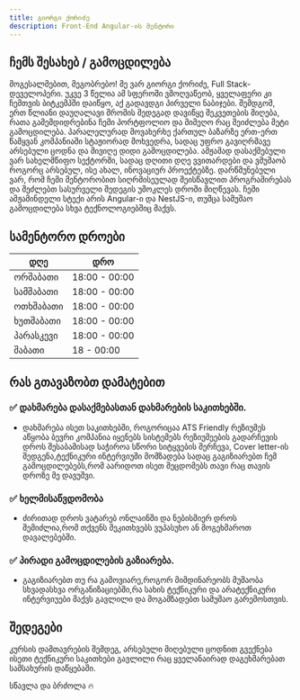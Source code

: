 ```yaml
---
title: გიორგი ქორიძე
description: Front-End Angular-ის მენტორი
---
```


## ჩემს შესახებ / გამოცდილება
მოგესალმებით, მეგობრებო! მე ვარ გიორგი ქორიძე, Full Stack-დეველოპერი. უკვე 3 წელია ამ სფეროში ვმოღვაწეობ, ყველაფერი კი ჩემთვის ბიტკემპში დაიწყო, აქ გადავდგი პირველი ნაბიჯები. შემდგომ, ერთ წლიანი დაუღალავი შრომის შედეგად დავიწყე შეკვეთების მიღება, რათა გამემდიდრებინა ჩემი პორტფოლიო და მიმეღო რაც შეიძლება მეტი გამოცდილება. პარალელურად მოვახერხე ქართულ ბაზარზე ერთ-ერთ წამყვან კომპანიაში სტაჟიორად მოხვედრა, სადაც უფრო გავიღრმავე არსებული ცოდნა და მივიღე დიდი გამოცდილება. ამჟამად დასაქმებული ვარ სახელმწიფო სექტორში, სადაც დღითი დღე ვვითარდები და ვმუშაობ როგორც არსებულ, ისე ახალ, ინოვაციურ პროექტებზე. დარწმუნებული ვარ, რომ ჩემი მენტორობით სიღრმისეულად შეისწავლით პროგრამირებას და შეძლებთ სასურველი შედეგის უმოკლეს დროში მიღწევას. ჩემი ამჟამინდელი სტექი არის Angular-ი და NestJS-ი, თუმცა სამუშაო გამოცდილება სხვა ტექნოლოგიებშიც მაქვს.




## სამენტორო დროები

| დღე       | დრო          |
| --------- | ------------ |
| ორშაბათი  |  18:00 - 00:00 |
| სამშაბათი |  18:00 - 00:00 |
| ოთხშაბათი | 18:00 - 00:00 |
| ხუთშაბათი | 18:00 - 00:00 |
| პარასკევი | 18:00 - 00:00 |
| შაბათი | 18 - 00:00 |

 
 ## რას გთავაზობთ დამატებით

 ### ✅ დახმარება დასაქმებასთან დახმარების საკითხებში.

 - დახმარება ისეთ საკითხებში, როგორიცაა ATS Friendly რეზიუმეს აწყობა ბევრი კომპანია იყენებს სისტემებს რეზიუმეების გადარჩევის დროს შესაბამისად საჭიროა სწორი სიტყვების შერჩევა, Cover letter-ის შედგენა,ტექნიკური ინტერვიუში მომზადება სადაც გაგიზიარებთ ჩემ გამოცდილებებს,რომ აარიდოთ ისეთ შეცდომებს თავი რაც თავის დროზე მე დავუშვი.

 ### ✅ ხელმისაწვდომობა
 - ძირითად დროს ვატარებ ონლაინში და ნებისმიერ დროს შემიძლია,რომ თქვენს შეკითხვებს ვუპასუხო ან მოგეხმაროთ დავალებებში.

 ### ✅ პირადი გამოცდილების გაზიარება.
 - გაგიზიარებთ თუ რა გამოვიარე,როგორ მიმდინარეობს მუშაობა სხვადასხვა ორგანიზაციებში,რა სახის ტექნიკური და არატექნიკური ინტერვიუები მაქვს გავლილი და მოგამზადებთ სამუშაო გარემოსთვის.



## შედეგები
კურსის დამთავრების შემდეგ, არსებული მიღებული ცოდნით გვექნება ისეთი ტექნიკური საკითხები გავლილი რაც ყველანაირად დაგეხმარებათ სამსახურის დაწყებაში.

სწავლა და ბრძოლა 🔥

